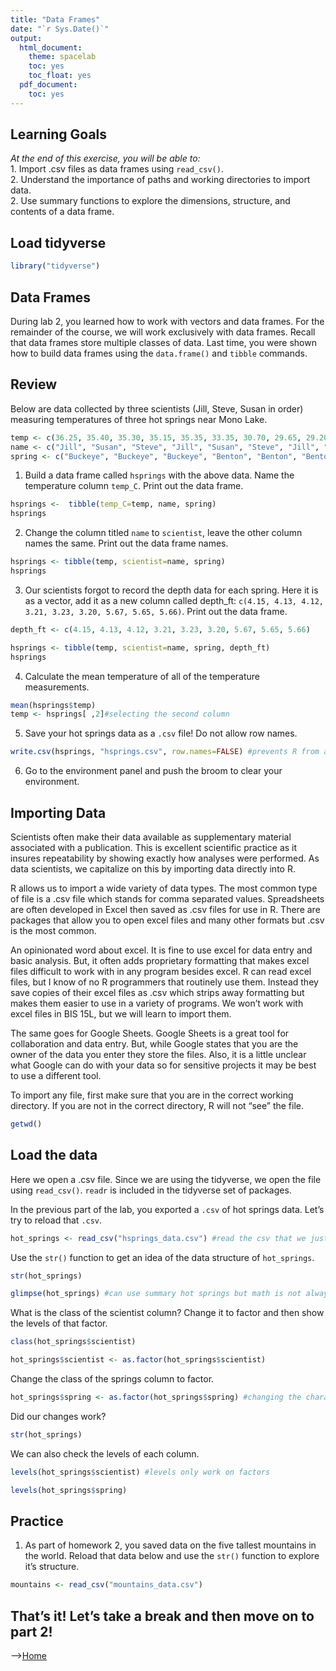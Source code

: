 ```yaml
---
title: "Data Frames"
date: "`r Sys.Date()`"
output:
  html_document:
    theme: spacelab
    toc: yes
    toc_float: yes
  pdf_document:
    toc: yes
---
```


## Learning Goals
*At the end of this exercise, you will be able to:*    
1. Import .csv files as data frames using `read_csv()`.  
2. Understand the importance of paths and working directories to import data.  
2. Use summary functions to explore the dimensions, structure, and contents of a data frame.  

## Load tidyverse
```r
library("tidyverse")
```

## Data Frames
During lab 2, you learned how to work with vectors and data frames. For the remainder of the course, we will work exclusively with data frames. Recall that data frames store multiple classes of data. Last time, you were shown how to build data frames using the `data.frame()` and `tibble` commands.  

## Review
Below are data collected by three scientists (Jill, Steve, Susan in order) measuring temperatures of three hot springs near Mono Lake.
```r
temp <- c(36.25, 35.40, 35.30, 35.15, 35.35, 33.35, 30.70, 29.65, 29.20)
name <- c("Jill", "Susan", "Steve", "Jill", "Susan", "Steve", "Jill", "Susan", "Steve")
spring <- c("Buckeye", "Buckeye", "Buckeye", "Benton", "Benton", "Benton", "Travertine", "Travertine", "Travertine")
```

1. Build a data frame called `hsprings` with the above data. Name the temperature column `temp_C`. Print out the data frame.  
```r
hsprings <-  tibble(temp_C=temp, name, spring)
hsprings
```

2. Change the column titled `name` to `scientist`, leave the other column names the same. Print out the data frame names.  
```r
hsprings <- tibble(temp, scientist=name, spring)
hsprings
```

3. Our scientists forgot to record the depth data for each spring. Here it is as a vector, add it as a new column called depth_ft: `c(4.15, 4.13, 4.12, 3.21, 3.23, 3.20, 5.67, 5.65, 5.66)`. Print out the data frame.
```r
depth_ft <- c(4.15, 4.13, 4.12, 3.21, 3.23, 3.20, 5.67, 5.65, 5.66)
```
```r
hsprings <- tibble(temp, scientist=name, spring, depth_ft)
hsprings
```

4. Calculate the mean temperature of all of the temperature measurements.
```r
mean(hsprings$temp)
temp <- hsprings[ ,2]#selecting the second column 
```

5. Save your hot springs data as a `.csv` file! Do not allow row names. 
```r
write.csv(hsprings, "hsprings.csv", row.names=FALSE) #prevents R from adding a new column with numbers, exporting that will appear in your repository, a csv is a comma separated value, readable by most programs 
```

6. Go to the environment panel and push the broom to clear your environment.  

## Importing Data
Scientists often make their data available as supplementary material associated with a publication. This is excellent scientific practice as it insures repeatability by showing exactly how analyses were performed. As data scientists, we capitalize on this by importing data directly into R.  

R allows us to import a wide variety of data types. The most common type of file is a .csv file which stands for comma separated values. Spreadsheets are often developed in Excel then saved as .csv files for use in R. There are packages that allow you to open excel files and many other formats but .csv is the most common.  

An opinionated word about excel. It is fine to use excel for data entry and basic analysis. But, it often adds proprietary formatting that makes excel files difficult to work with in any program besides excel. R can read excel files, but I know of no R programmers that routinely use them. Instead they save copies of their excel files as .csv which strips away formatting but makes them easier to use in a variety of programs. We won't work with excel files in BIS 15L, but we will learn to import them.  

The same goes for Google Sheets. Google Sheets is a great tool for collaboration and data entry. But, while Google states that you are the owner of the data you enter they store the files. Also, it is a little unclear what Google can do with your data so for sensitive projects it may be best to use a different tool.  

To import any file, first make sure that you are in the correct working directory. If you are not in the correct directory, R will not "see" the file.
```r
getwd()
```

## Load the data
Here we open a .csv file. Since we are using the tidyverse, we open the file using `read_csv()`. `readr` is included in the tidyverse set of packages.  

In the previous part of the lab, you exported a `.csv` of hot springs data. Let's try to reload that `.csv`.  
```r
hot_springs <- read_csv("hsprings_data.csv") #read the csv that we just made
```

Use the `str()` function to get an idea of the data structure of `hot_springs`.  
```r
str(hot_springs)
```

```r
glimpse(hot_springs) #can use summary hot springs but math is not always accurate 
```

What is the class of the scientist column? Change it to factor and then show the levels of that factor.  
```r
class(hot_springs$scientist)
```

```r
hot_springs$scientist <- as.factor(hot_springs$scientist)
```

Change the class of the springs column to factor.
```r
hot_springs$spring <- as.factor(hot_springs$spring) #changing the characters spring to a factor
```

Did our changes work? 
```r
str(hot_springs)
```

We can also check the levels of each column.
```r
levels(hot_springs$scientist) #levels only work on factors 
```

```r
levels(hot_springs$spring)
```

## Practice
1. As part of homework 2, you saved data on the five tallest mountains in the world. Reload that data below and use the `str()` function to explore it's structure.  
```r
mountains <- read_csv("mountains_data.csv")
```

## That's it! Let's take a break and then move on to part 2! 

-->[Home](https://jmledford3115.github.io/datascibiol/)  